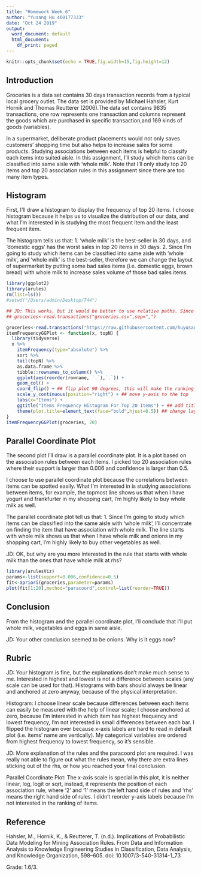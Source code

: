 ---
title: "Homework Week 6"
author: "Yusang Hu 400177333"
date: "Oct 24 2019"
output:
  word_document: default
  html_document:
    df_print: paged
---

```{r setup, include=FALSE}
knitr::opts_chunk$set(echo = TRUE,fig.width=15,fig.height=12)
```

## Introduction

Groceries is  a  data  set  contains  30  days  transaction  records  from  a  typical  local  grocery outlet. The data set is provided by Michael Hahsler, Kurt Hornik and Thomas Reutterer (2006).The data set contains 9835  transactions,  one  row  represents  one  transaction  and  columns  represent  the goods which are purchased in specific transaction,and 169 kinds of goods (variables). 

In a supermarket, deliberate product placements would not only saves customers' shopping time  but  also  helps to  increase  sales  for  some  products. Studying associations between each items is helpful to classify each items into suited aisle. In this assignment, I'll study which items can be classified into same aisle with 'whole milk'. Note that I'll only study top 20 items and top 20 association rules in this assignment since there are too many item types.

## Histogram

First, I'll draw a histogram to display the frequency of top 20 items. I choose histogram because it helps us to visualize the distribution of our data, and what I'm interested in is studying the most frequent item and the least frequent item.

The histogram tells us that:
1. 'whole milk' is the best-seller in 30 days, and 'domestic eggs' has the worst sales in top 20 items in 30 days.
2. Since I'm going to study which items can be classified into same aisle with 'whole milk', and 'whole milk' is the best-seller, therefore we can change the layout of supermarket by putting some bad sales items (i.e. domestic eggs, brown bread) with whole milk to increase sales volume of those bad sales items.

```{r}
library(ggplot2)
library(arules)
rm(list=ls())
#setwd("/Users/admin/Desktop/744")

## JD: This works, but it would be better to use relative paths. Since your script and .csv are in the same place, you can use Rstudio "set path to script location" and then just say
## groceries<-read.transactions("groceries.csv",sep=",")

groceries<-read.transactions("https://raw.githubusercontent.com/huyusang1031/Stat744/master/groceries.csv",sep=",")
itemFrequencyGGPlot <- function(x, topN) {
  library(tidyverse)
  x %>%
    itemFrequency(type="absolute") %>%
    sort %>%
    tail(topN) %>%
    as.data.frame %>%
    tibble::rownames_to_column() %>%
    ggplot(aes(reorder(rowname, `.`),`.`)) + 
    geom_col() + 
    coord_flip() + ## flip plot 90 degrees, this will make the ranking of frequency more clearer
    scale_y_continuous(position="right") + ## move y-axis to the top
    labs(x="Items") +
    ggtitle("Items Frequency Histogram For Top 20 Items") + ## add title
    theme(plot.title=element_text(face="bold",hjust=0.5)) ## change layout of title
}  
itemFrequencyGGPlot(groceries, 20)
```

## Parallel Coordinate Plot

The second plot I'll draw is a parallel coordinate plot. It is a plot based on the association rules between each items. I picked top 20 association rules where their support is larger than 0.006 and confidence is larger than 0.5.

I choose to use parallel coordinate plot because the correlations between items can be spotted easily. What I'm interested in is studying associations between items, for example, the topmost line shows us that when I have yogurt and frankfurter in my shopping cart, I'm highly likely to buy whole milk as well.

The parallel coordinate plot tell us that:
1. Since I'm going to study which items can be classified into the same aisle with 'whole milk', I'll concentrate on finding the item that have association with whole milk. The line starts with whole milk shows us that when I have whole milk and onions in my shopping cart, I'm highly likely to buy other vegetables as well.

JD: OK, but why are you more interested in the rule that starts with whole milk than the ones that have whole milk at rhs?

```{r}
library(arulesViz)
params<-list(support=0.006,confidence=0.5)
fit<-apriori(groceries,parameter=params) 
plot(fit[1:20],method="paracoord",control=list(reorder=TRUE))
```

## Conclusion

From the histogram and the parallel coordinate plot, I'll conclude that I'll put whole milk, vegetables and eggs in same aisle.

JD: Your other conclusion seemed to be onions. Why is it eggs now?

## Rubric

JD: Your histogram is fine, but the explanations don't make much sense to me. Interested in highest and lowest is not a difference between scales (any scale can be used for that). Histograms with bars should always be linear and anchored at zero anyway, because of the physical interpretation.

Histogram: I choose linear scale because differences between each items can easily be measured with the help of linear scale; I choose anchored at zero, because I'm interested in which item has highest frequency and lowest frequency, I'm not interested in small differences between each bar. I flipped the histogram over because x-axis labels are hard to read in default plot (i.e. items' name are vertically). My categorical variables are ordered from highest frequency to lowest frequency, so it's sensible.

JD: More explanation of the rules and the paracoord plot are required. I was really not able to figure out what the rules mean, why there are extra lines sticking out of the rhs, or how you reached your final conclusion.

Parallel Coordinate Plot: The x-axis scale is special in this plot, it is neither linear, log, logit or sqrt, instead, it represents the position of each association rule, where '2' and '1' means the left hand side of rules and 'rhs' means the right hand side of rules. I didn't reorder y-axis labels because I'm not interested in the ranking of items.

## Reference

Hahsler, M., Hornik, K., & Reutterer, T. (n.d.). Implications of Probabilistic Data Modeling for Mining Association Rules. From Data and Information Analysis to Knowledge Engineering Studies in Classification, Data Analysis, and Knowledge Organization, 598–605. doi: 10.1007/3-540-31314-1_73

Grade: 1.6/3.
